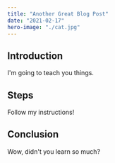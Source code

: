 ```yaml
---
title: "Another Great Blog Post"
date: "2021-02-17"
hero-image: "./cat.jpg"
---
```


## Introduction

I'm going to teach you things.

## Steps

Follow my instructions!

## Conclusion

Wow, didn't you learn so much?
